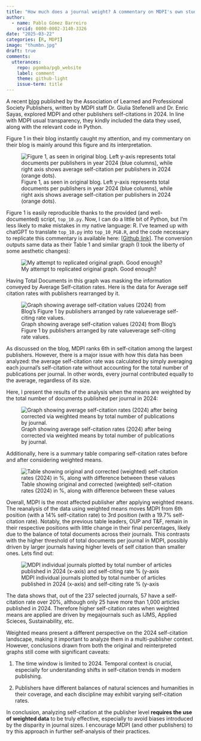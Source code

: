 ```yaml
---
title: "How much does a journal weight? A commentary on MDPI's own study on their self-citations rates"
author:
  - name: Pablo Gómez Barreiro
    orcid: 0000-0002-3140-3326
date: "2025-03-22"
categories: [R, MDPI]
image: "thumbn.jpg"
draft: true
comments:
  utterances: 
    repo: pgomba/pgb_website
    label: comment
    theme: github-light
    issue-term: title
---
```


A recent [blog](https://blog.alpsp.org/2025/03/mdpi-self-citations-study-highlights.html) published by the Association of Learned and Professional Society Publishers, written by MDPI staff Dr. Giulia Stefenelli and Dr. Enric Sayas, explored MDPI and other publishers self-citations in 2024. In line with MDPI usual transparency, they kindly included the data they used, along with the relevant code in Python.

Figure 1 in their blog instantly caught my attention, and my commentary on their blog is mainly around this figure and its interpretation.

![Figure 1, as seen in original blog. Left y-axis represents total documents per publishers in year 2024 (blue columns), while right axis shows average self-citation per publishers in 2024 (orange dots).](mdpi_figure1.png)

Figure 1 is easily reproducible thanks to the provided (and well-documented) script, `top_10.py`. Now, I can do a little bit of Python, but I'm less likely to make mistakes in my native language: R. I've teamed up with chatGPT to translate `top_10.py` into `top_10_PGB.R`, and the code necessary to replicate this commentary is available here: \[[Github link](https://github.com/pgomba/pgb_website/blob/main/posts/22_03_25/top_10_PGB.R)\]. The conversion outputs same data as their Table 1 and similar graph (I took the liberty of some aesthetic changes):

![My attempt to replicated original graph. Good enough?](MDPI_graph_with_R.png)

Having Total Documents in this graph was masking the information conveyed by Average Self-citation rates. Here is the data for Average self citation rates with publishers rearranged by it.

![Graph showing average self-citation values (2024) from Blog's Figure 1 by publishers arranged by rate valueverage self-citing rate values.](MDPI_redo.png)

As discussed on the blog, MDPI ranks 6th in self-citation among the largest publishers. However, there is a major issue with how this data has been analyzed: the average self-citation rate was calculated by simply averaging each journal's self-citation rate without accounting for the total number of publications per journal. In other words, every journal contributed equally to the average, regardless of its size.

Here, I present the results of the analysis when the means are weighted by the total number of documents published per journal in 2024:

![Graph showing average self-citation rates (2024) after being corrected via weighted means by total number of publications by journal.](MDPI_redo_mw.png)

Additionally, here is a summary table comparing self-citation rates before and after considering weighted means.

![Table showing original and corrected (weighted) self-citation rates (2024) in %, along with difference between these values](table_changes.PNG){fig-align="center"}

Overall, MDPI is the most affected publisher after applying weighted means. The reanalysis of the data using weighted means moves MDPI from 6th position (with a 14% self-citation rate) to 3rd position (with a 19.7% self-citation rate). Notably, the previous table leaders, OUP and T&F, remain in their respective positions with little change in their final percentages, likely due to the balance of total documents across their journals. This contrasts with the higher threshold of total documents per journal in MDPI, possibly driven by larger journals having higher levels of self citation than smaller ones. Lets find out:

![MDPI individual journals plotted by total number of articles published in 2024 (x-axis) and self-citing rate % (y-axis](MDPI_scr.png){fig-align="center"}

The data shows that, out of the 237 selected journals, 57 have a self-citation rate over 20%, although only 25 have more than 1,000 articles published in 2024. Therefore higher self-citation rates when weighted means are applied are driven by megajournals such as IJMS, Applied Scieces, Sustainability, etc.

Weighted means present a different perspective on the 2024 self-citation landscape, making it important to analyze them in a multi-publisher context. However, conclusions drawn from both the original and reinterpreted graphs still come with significant caveats:

1.  The time window is limited to 2024. Temporal context is crucial, especially for understanding shifts in self-citation trends in modern publishing.

2.  Publishers have different balances of natural sciences and humanities in their coverage, and each discipline may exhibit varying self-citation rates.

In conclusion, analyzing self-citation at the publisher level **requires the use of weighted data** to be truly effective, especially to avoid biases introduced by the disparity in journal sizes. I encourage MDPI (and other publishers) to try this approach in further self-analysis of their practices.
